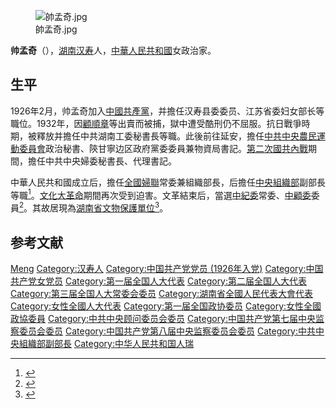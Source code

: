 [[File:帥孟奇.jpg|thumb]]

'''帅孟奇'''（{{bd|1897年|1月3日|1998年|4月13日|catIdx=Shuai帥}}），[[湖南省|湖南]][[汉寿县|汉寿]]人，[[中華人民共和國|中華人民共和國]]女政治家。

== 生平 ==
1926年2月，帅孟奇加入[[中國共產黨|中國共產黨]]，并擔任汉寿县委委员、江苏省委妇女部长等職位。1932年，因[[顧順章|顧順章]]等出賣而被捕，獄中遭受酷刑仍不屈服。抗日戰爭時期，被釋放并擔任中共湖南工委秘書長等職。此後前往延安，擔任[[中共中央農民運動委員會|中共中央農民運動委員會]]政治秘書、陝甘寧边区政府黨委委員兼物資局書記。[[第二次國共內戰|第二次國共內戰]]期間，擔任中共中央婦委秘書長、代理書記。

中華人民共和國成立后，擔任[[全國婦聯|全國婦聯]]常委兼組織部長，后擔任[[中共中央组织部|中央組織部]]副部長等職<ref>{{cite web | url=http://news.qq.com/a/20050927/001101.htm | title=党内楷模 女中英豪——帅孟奇 | publisher=騰訊網 | accessdate=September 16, 2011}}</ref>。[[文化大革命|文化大革命]]期間再次受到迫害。文革結束后，當選[[中紀委|中紀委]]常委、[[中顧委|中顧委]]委員<ref>{{cite web | url=http://www.npc.gov.cn/npc/oldarchives/ljwyz/common/group_photo_zw.jsp@label=wxzlk&id=295455&pdmc=010405&dm=01040508.htm | title=李鹏等前往北京医院向帅孟奇同志遗体作最后送别 | publisher=人民日报 | accessdate=September 16, 2011 | archive-url=https://web.archive.org/web/20100115035549/http://www.npc.gov.cn/npc/oldarchives/ljwyz/common/group_photo_zw.jsp%40label%3Dwxzlk%26id%3D295455%26pdmc%3D010405%26dm%3D01040508.htm | archive-date=2010-01-15 | dead-url=yes }}</ref>。其故居現為[[湖南省文物保護單位|湖南省文物保護單位]]<ref>{{cite web | url=http://hn.rednet.cn/c/2011/07/05/2306335.htm | title=帅孟奇故居简介 | publisher=汉寿县党史办 | accessdate=September 16, 2011 | archive-date=2016-03-04 | archive-url=https://web.archive.org/web/20160304201751/http://hn.rednet.cn/c/2011/07/05/2306335.htm | dead-url=no }}</ref>。

== 参考文献 ==
{{Reflist}}

{{中华全国民主妇女联合会第一届执行委员会}}
{{中华全国民主妇女联合会第二届执行委员会}}

{{Authority control}}
{{DEFAULTSORT:Shuai帥}}
[[Category:帅姓|Meng]]
[[Category:汉寿人|Category:汉寿人]]
[[Category:中国共产党党员_(1926年入党)|Category:中国共产党党员 (1926年入党)]]
[[Category:中国共产党女党员|Category:中国共产党女党员]]
[[Category:第一届全国人大代表|Category:第一届全国人大代表]]
[[Category:第二届全国人大代表|Category:第二届全国人大代表]]
[[Category:第三届全国人大常委会委员|Category:第三届全国人大常委会委员]]
[[Category:湖南省全國人民代表大會代表|Category:湖南省全國人民代表大會代表]]
[[Category:女性全國人大代表|Category:女性全國人大代表]]
[[Category:第一届全国政协委员|Category:第一届全国政协委员]]
[[Category:女性全國政協委員|Category:女性全國政協委員]]
[[Category:中共中央顾问委员会委员|Category:中共中央顾问委员会委员]]
[[Category:中国共产党第七届中央监察委员会委员|Category:中国共产党第七届中央监察委员会委员]]
[[Category:中国共产党第八届中央监察委员会委员|Category:中国共产党第八届中央监察委员会委员]]
[[Category:中共中央組織部副部長|Category:中共中央組織部副部長]]
[[Category:中华人民共和国人瑞|Category:中华人民共和国人瑞]]
